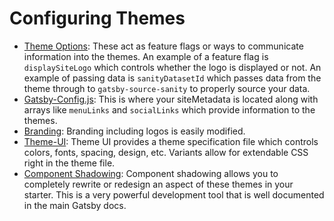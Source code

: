 <SEO
  title="Configuring Themes"
  description="Gatsby Theme Catalyst was built from the ground up to be highly configurable and extendable. Feature flags and a theme specification are used throughout. Gatsby Theme Catalyst is an opinionated set of integrated themes and starters to accelerate your next Gatsby project."
/>

# Configuring Themes

- [Theme Options](/docs/theme-options): These act as feature flags or ways to communicate information into the themes. An example of a feature flag is `displaySiteLogo` which controls whether the logo is displayed or not. An example of passing data is `sanityDatasetId` which passes data from the theme through to `gatsby-source-sanity` to properly source your data.
- [Gatsby-Config.js](/docs/gatsby-config): This is where your siteMetadata is located along with arrays like `menuLinks` and `socialLinks` which provide information to the themes.
- [Branding](/docs/branding): Branding including logos is easily modified.
- [Theme-UI](/docs/theme-ui): Theme UI provides a theme specification file which controls colors, fonts, spacing, design, etc. Variants allow for extendable CSS right in the theme file.
- [Component Shadowing](/docs/component-shadowing): Component shadowing allows you to completely rewrite or redesign an aspect of these themes in your starter. This is a very powerful development tool that is well documented in the main Gatsby docs.
